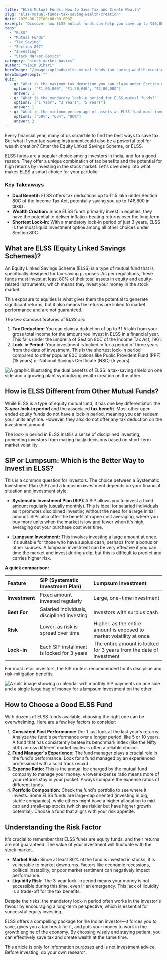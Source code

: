 ```yaml
---
title: "ELSS Mutual Funds: How to Save Tax and Create Wealth"
slug: "elss-mutual-funds-tax-saving-wealth-creation"
date: 2025-06-22T00:00:00.000Z
excerpt: "Discover how ELSS mutual funds can help you save up to ₹46,800 in taxes under Section 80C while also offering the potential for long-term wealth creation through equity investments. Learn about the 3-year lock-in, SIP vs Lumpsum, and how to choose the right fund."
tags:
  - "ELSS"
  - "Mutual Funds"
  - "Tax Saving"
  - "Section 80C"
  - "Investing"
  - "Stock Market Basics"
category: "stock-market-basics"
author: "Vipin Bihari"
heroImage: "/images/uploads/elss-mutual-funds-tax-saving-wealth-creation/hero-image.jpg"
heroImagePrompt: ""
quiz:
  - q: "What is the maximum tax deduction you can claim under Section 80C by investing in ELSS?"
    options: ["₹1,00,000", "₹1,50,000", "₹2,00,000"]
    answer: 1
  - q: "What is the mandatory lock-in period for ELSS mutual funds?"
    options: ["1 Year", "3 Years", "5 Years"]
    answer: 1
  - q: "What is the minimum percentage of assets an ELSS fund must invest in equities?"
    options: ["50%", "65%", "80%"]
    answer: 2
---
```


Every financial year, many of us scramble to find the best ways to save tax. But what if your tax-saving instrument could also be a powerful tool for wealth creation? Enter the Equity Linked Savings Scheme, or ELSS.

ELSS funds are a popular choice among investors in India, and for a good reason. They offer a unique combination of tax benefits and the potential for high returns by investing in the stock market. Let's dive deep into what makes ELSS a smart choice for your portfolio.

### Key Takeaways
*   **Dual Benefit:** ELSS offers tax deductions up to ₹1.5 lakh under Section 80C of the Income Tax Act, potentially saving you up to ₹46,800 in taxes.
*   **Wealth Creation:** Since ELSS funds primarily invest in equities, they have the potential to deliver inflation-beating returns over the long term.
*   **Shortest Lock-in:** With a mandatory lock-in period of just 3 years, ELSS is the most liquid investment option among all other choices under Section 80C.

## What are ELSS (Equity Linked Savings Schemes)?

An Equity Linked Savings Scheme (ELSS) is a type of mutual fund that is specifically designed for tax-saving purposes. As per regulations, these funds must invest at least 80% of their total assets in equity and equity-related instruments, which means they invest your money in the stock market.

This exposure to equities is what gives them the potential to generate significant returns, but it also means the returns are linked to market performance and are not guaranteed.

The two standout features of ELSS are:
1.  **Tax Deduction:** You can claim a deduction of up to ₹1.5 lakh from your gross total income for the amount you invest in ELSS in a financial year. This falls under the umbrella of Section 80C of the Income Tax Act, 1961.
2.  **Lock-in Period:** Your investment is locked in for a period of three years from the date of investment. This is the shortest lock-in period compared to other popular 80C options like Public Provident Fund (PPF) (15 years) or National Savings Certificate (NSC) (5 years).

![A graphic illustrating the dual benefits of ELSS: a tax-saving shield on one side and a growing plant symbolizing wealth creation on the other.](/images/uploads/elss-mutual-funds-tax-saving-wealth-creation/elss-dual-benefit.png)

## How is ELSS Different from Other Mutual Funds?

While ELSS is a type of equity mutual fund, it has one key differentiator: the **3-year lock-in period** and the associated **tax benefit**. Most other open-ended equity funds do not have a lock-in period, meaning you can redeem your units anytime. However, they also do not offer any tax deduction on the investment amount.

The lock-in period in ELSS instills a sense of disciplined investing, preventing investors from making hasty decisions based on short-term market volatility.

## SIP or Lumpsum: Which is the Better Way to Invest in ELSS?

This is a common question for investors. The choice between a Systematic Investment Plan (SIP) and a lumpsum investment depends on your financial situation and investment style.

*   **Systematic Investment Plan (SIP):** A SIP allows you to invest a fixed amount regularly (usually monthly). This is ideal for salaried individuals as it promotes disciplined investing without the need for a large initial amount. SIPs also offer the benefit of rupee cost averaging, where you buy more units when the market is low and fewer when it's high, averaging out your purchase cost over time.

*   **Lumpsum Investment:** This involves investing a large amount at once. It's suitable for those who have surplus cash, perhaps from a bonus or other sources. A lumpsum investment can be very effective if you can time the market and invest during a dip, but this is difficult to predict and carries higher risk.

**A quick comparison:**

| Feature | SIP (Systematic Investment Plan) | Lumpsum Investment |
| :--- | :--- | :--- |
| **Investment** | Fixed amount invested regularly | Large, one-time investment |
| **Best For** | Salaried individuals, disciplined investing | Investors with surplus cash |
| **Risk** | Lower, as risk is spread over time | Higher, as the entire amount is exposed to market volatility at once |
| **Lock-in** | Each SIP installment is locked for 3 years | The entire amount is locked for 3 years from the date of investment |

For most retail investors, the SIP route is recommended for its discipline and risk-mitigation benefits.

![A split image showing a calendar with monthly SIP payments on one side and a single large bag of money for a lumpsum investment on the other.](/images/uploads/elss-mutual-funds-tax-saving-wealth-creation/sip-vs-lumpsum.png)

## How to Choose a Good ELSS Fund

With dozens of ELSS funds available, choosing the right one can be overwhelming. Here are a few key factors to consider:

1.  **Consistent Past Performance:** Don't just look at the last year's returns. Analyze the fund's performance over a longer period, like 5 or 10 years. A fund that has consistently beaten its benchmark index (like the Nifty 500) across different market cycles is often a reliable choice.
2.  **Fund Manager's Experience:** The fund manager plays a crucial role in the fund's performance. Look for a fund managed by an experienced professional with a solid track record.
3.  **Expense Ratio:** This is the annual fee charged by the mutual fund company to manage your money. A lower expense ratio means more of your returns stay in your pocket. Always compare the expense ratios of different funds.
4.  **Portfolio Composition:** Check the fund's portfolio to see where it invests. Some ELSS funds are large-cap oriented (investing in big, stable companies), while others might have a higher allocation to mid-cap and small-cap stocks (which are riskier but have higher growth potential). Choose a fund that aligns with your risk appetite.

## Understanding the Risk Factor

It's crucial to remember that ELSS funds are equity funds, and their returns are not guaranteed. The value of your investment will fluctuate with the stock market.

*   **Market Risk:** Since at least 80% of the fund is invested in stocks, it is vulnerable to market downturns. Factors like economic recessions, political instability, or poor market sentiment can negatively impact performance.
*   **Liquidity Risk:** The 3-year lock-in period means your money is not accessible during this time, even in an emergency. This lack of liquidity is a trade-off for the tax benefits.

Despite the risks, the mandatory lock-in period often works in the investor's favour by encouraging a long-term perspective, which is essential for successful equity investing.

ELSS offers a compelling package for the Indian investor—it forces you to save, gives you a tax break for it, and puts your money to work in the growth engine of the economy. By choosing wisely and staying patient, you can effectively save tax and create wealth at the same time.

This article is only for information purposes and is not investment advice. Before investing, do your own research.